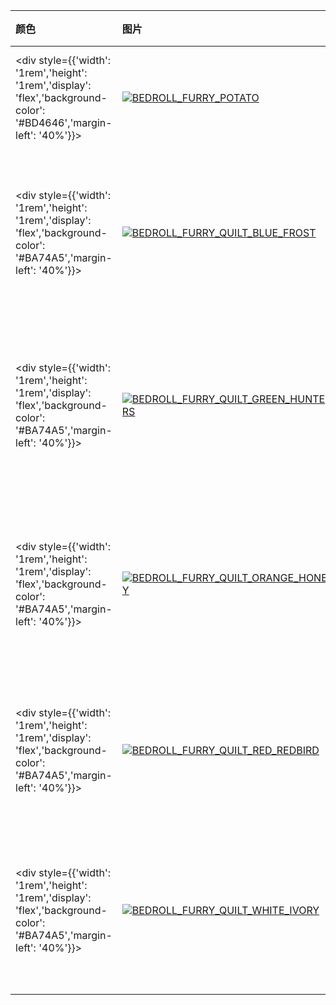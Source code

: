 | 颜色    | 图片                                                                                                                                                                                                                   | 名称            | 描述                                                                                                                          | 收集                   | 品质          | 交易 |
| :------ | :--------------------------------------------------------------------------------------------------------------------------------------------------------------------------------------------------------------------- | :-------------- | :---------------------------------------------------------------------------------------------------------------------------- | :--------------------- | :------------ | :--- |
| <div style={{'width': '1rem','height': '1rem','display': 'flex','background-color': '#BD4646','margin-left': '40%'}}></div> | [![BEDROLL_FURRY_POTATO](https://items.kleientertainment.com/images/DST/BEDROLL_FURRY_POTATO/small)](https://items.kleientertainment.com/images/DST/BEDROLL_FURRY_POTATO/small)                                        | Potato Nap Sack | Sleeping on a potato sack usually leads to potato-filled dreams.                                                              | Musclebound Collection | Elegant       | 否   |
| <div style={{'width': '1rem','height': '1rem','display': 'flex','background-color': '#BA74A5','margin-left': '40%'}}></div> | [![BEDROLL_FURRY_QUILT_BLUE_FROST](https://items.kleientertainment.com/images/DST/BEDROLL_FURRY_QUILT_BLUE_FROST/small)](https://items.kleientertainment.com/images/DST/BEDROLL_FURRY_QUILT_BLUE_FROST/small)          | Patchwork Quilt | Nothing says "bedtime" quite like a bunch of little fabric squares sewn into one bigger, high elevation blue fabric square.   |                        | Distinguished | 是   |
| <div style={{'width': '1rem','height': '1rem','display': 'flex','background-color': '#BA74A5','margin-left': '40%'}}></div> | [![BEDROLL_FURRY_QUILT_GREEN_HUNTERS](https://items.kleientertainment.com/images/DST/BEDROLL_FURRY_QUILT_GREEN_HUNTERS/small)](https://items.kleientertainment.com/images/DST/BEDROLL_FURRY_QUILT_GREEN_HUNTERS/small) | Patchwork Quilt | Nothing says "bedtime" quite like a bunch of little fabric squares sewn into one bigger, forest guardian green fabric square. |                        | Distinguished | 否   |
| <div style={{'width': '1rem','height': '1rem','display': 'flex','background-color': '#BA74A5','margin-left': '40%'}}></div> | [![BEDROLL_FURRY_QUILT_ORANGE_HONEY](https://items.kleientertainment.com/images/DST/BEDROLL_FURRY_QUILT_ORANGE_HONEY/small)](https://items.kleientertainment.com/images/DST/BEDROLL_FURRY_QUILT_ORANGE_HONEY/small)    | Patchwork Quilt | Nothing says "bedtime" quite like a bunch of little fabric squares sewn into one bigger, bumbling honey orange fabric square. |                        | Distinguished | 否   |
| <div style={{'width': '1rem','height': '1rem','display': 'flex','background-color': '#BA74A5','margin-left': '40%'}}></div> | [![BEDROLL_FURRY_QUILT_RED_REDBIRD](https://items.kleientertainment.com/images/DST/BEDROLL_FURRY_QUILT_RED_REDBIRD/small)](https://items.kleientertainment.com/images/DST/BEDROLL_FURRY_QUILT_RED_REDBIRD/small)       | Patchwork Quilt | Nothing says "bedtime" quite like a bunch of little fabric squares sewn into one bigger, redbird red fabric square.           |                        | Distinguished | 否   |
| <div style={{'width': '1rem','height': '1rem','display': 'flex','background-color': '#BA74A5','margin-left': '40%'}}></div> | [![BEDROLL_FURRY_QUILT_WHITE_IVORY](https://items.kleientertainment.com/images/DST/BEDROLL_FURRY_QUILT_WHITE_IVORY/small)](https://items.kleientertainment.com/images/DST/BEDROLL_FURRY_QUILT_WHITE_IVORY/small)       | Patchwork Quilt | Nothing says "bedtime" quite like a bunch of little fabric squares sewn into one bigger, houndbone white fabric square.       |                        | Distinguished | 是   |
